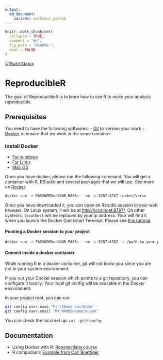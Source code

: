 ```yaml
---
output:
  md_document:
    variant: markdown_github
---
```


<!-- README.md is generated from README.Rmd. Please edit that file -->

```r
knitr::opts_chunk$set(
  collapse = TRUE,
  comment = "#>",
  fig.path = "README-",
  eval = FALSE
)
```

[![Build Status](https://travis-ci.com/alaindanet/reproducibleR_workshop.svg?branch=master)](https://travis-ci.com/alaindanet/reproducibleR_workshop)

# ReproducibleR

The goal of ReproducibleR is to learn how to use R to make your analysis 
reproducible.

## Prerequisites 

You need to have the following softwares:
- [Git](https://git-scm.com/downloads) to version your work
- [Docker](https://docs.docker.com/install/) to ensure that we work in the same container

### Install Docker

- [For windows](https://docs.docker.com/docker-for-windows/install/)
- [For Linux](https://docs.docker.com/docker-for-windows/install/)
- [Mac OS](https://docs.docker.com/docker-for-mac/install/)

Once you have docker, please run the following command. You will get a container
with R, RStudio and several packages that we will use. See more on
[Rocker](https://github.com/rocker-org/rocker).

```bash
docker run -e PASSWORD=<YOUR_PASS> --rm -p 8787:8787 rocker/verse
```

Once you have downloaded it, you can open an Rstudio session in your web
browser. On Linux system, it will be at
[http://localhost:8787/](http://localhost:8787/). On other systems, `localhost`
will be replaced by your ip address. Your will find it when you launch the
Docker Quickstart Terminal. Please see [this tutorial](http://ropenscilabs.github.io/r-docker-tutorial/02-Launching-Docker.html).

#### Pointing a Docker session to your project 

```bash
docker run -e PASSWORD=<YOUR_PASS> --rm -p 8787:8787 -v /path_to_your_project/project_directory:/home/rstudio/project_directory rocker/verse
```


#### Commit inside a docker container

While running R in a docker container, git will not know you since you are not
in your system environment.

If you run your Docker session which points to a git repository, you can
configure it locally. Your local git config will be available in the Docker
environment.    

In your project root, you can run:
```bash
git config user.name "FirstName LastName"
git config user.email "MY_NAME@example.com"

```

You can check the local set up: `cat .git/config`


## Documentation

- Using Docker with R: [Ropenscilabs course](http://ropenscilabs.github.io/r-docker-tutorial/)
- R compodium: [Example from Carl Boettiger](https://github.com/cboettig/template)

